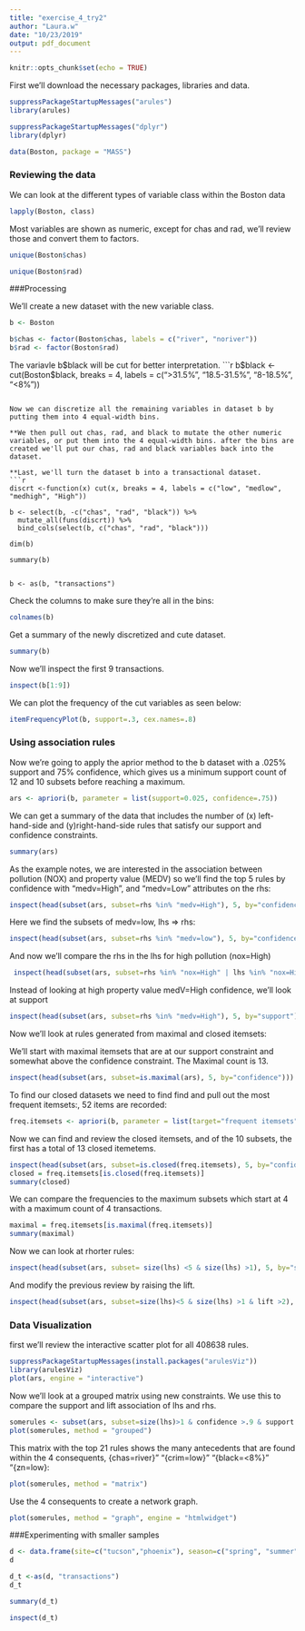 ```yaml
---
title: "exercise_4_try2"
author: "Laura.w"
date: "10/23/2019"
output: pdf_document
---
```


```r
knitr::opts_chunk$set(echo = TRUE)
```

First we'll download the necessary packages, libraries and data.
```r
suppressPackageStartupMessages("arules")
library(arules)
```

```r
suppressPackageStartupMessages("dplyr")
library(dplyr)
```

```r
data(Boston, package = "MASS")
```

### Reviewing the data

We can look at the different types of variable class within the Boston data
```r
lapply(Boston, class)
```

Most variables are shown as numeric, except for chas and rad, we'll review those and convert them to factors.
```r
unique(Boston$chas)
```
```r
unique(Boston$rad)
```

###Processing

We'll create a new dataset with the new variable class.
```r
b <- Boston
```

```r
b$chas <- factor(Boston$chas, labels = c("river", "noriver"))
b$rad <- factor(Boston$rad)
```

The variavle b$black will be cut for better interpretation.
```r
b$black <- cut(Boston$black, breaks = 4, labels = c(">31.5%", "18.5-31.5%", "8-18.5%", "<8%"))
```

Now we can discretize all the remaining variables in dataset b by putting them into 4 equal-width bins.

**We then pull out chas, rad, and black to mutate the other numeric variables, or put them into the 4 equal-width bins. after the bins are created we'll put our chas, rad and black variables back into the dataset. 

**Last, we'll turn the dataset b into a transactional dataset.
```r
discrt <-function(x) cut(x, breaks = 4, labels = c("low", "medlow", "medhigh", "High"))

b <- select(b, -c("chas", "rad", "black")) %>%
  mutate_all(funs(discrt)) %>%
  bind_cols(select(b, c("chas", "rad", "black")))

dim(b)

summary(b)


b <- as(b, "transactions")

```

Check the columns to make sure they're all in the bins:
```r
colnames(b)
```

Get a summary of the newly discretized and cute dataset.
```r
summary(b)
```

Now we'll inspect the first 9 transactions.
```r
inspect(b[1:9])
```

We can plot the frequency of the cut variables as seen below:
```r
itemFrequencyPlot(b, support=.3, cex.names=.8)
```

### Using association rules

Now we're going to apply the aprior method to the b dataset with a .025% support and 75% confidence, which gives us a minimum support count of 12 and 10 subsets before reaching a maximum.
```r
ars <- apriori(b, parameter = list(support=0.025, confidence=.75))

```

We can get a summary of the data that includes the number of (x) left-hand-side and (y)right-hand-side rules that satisfy our support and confidence constraints.
```r
summary(ars)
```
As the example notes, we are interested in the association between pollution (NOX) and property value (MEDV) so we'll find the top 5 rules by confidence with "medv=High", and "medv=Low" attributes on the rhs:
```r
inspect(head(subset(ars, subset=rhs %in% "medv=High"), 5, by="confidence"))
```

Here we find the subsets of medv=low, lhs => rhs:
```r
inspect(head(subset(ars, subset=rhs %in% "medv=low"), 5, by="confidence"))
```

And now we'll compare the rhs in the lhs for high pollution (nox=High)
```r
 inspect(head(subset(ars, subset=rhs %in% "nox=High" | lhs %in% "nox=High")))
```

Instead of looking at high property value medV=High confidence, we'll look at support
```r
inspect(head(subset(ars, subset=rhs %in% "medv=High"), 5, by="support"))
```

Now we'll look at rules generated from maximal and closed itemsets:

We'll start with maximal itemsets that are at our support constraint and somewhat above the confidence constraint. The Maximal count is 13.
```r
inspect(head(subset(ars, subset=is.maximal(ars), 5, by="confidence")))
```

To find our closed datasets we need to find find and pull out the most frequent itemsets:\, 52 items are recorded:
```r
freq.itemsets <- apriori(b, parameter = list(target="frequent itemsets", support=.025))

```

Now we can find and review the closed itemsets, and of the 10 subsets, the first has a total of 13 closed itemetems.
```r
inspect(head(subset(ars, subset=is.closed(freq.itemsets), 5, by="confidence")))
closed = freq.itemsets[is.closed(freq.itemsets)]
summary(closed)

```

We can compare the frequencies to the maximum subsets which start at 4 with a maximum count of 4 transactions.
```r
maximal = freq.itemsets[is.maximal(freq.itemsets)]
summary(maximal)
```

Now we can look at rhorter rules:
```r
inspect(head(subset(ars, subset= size(lhs) <5 & size(lhs) >1), 5, by="support"))
```

And modify the previous review by raising the lift.
```r
inspect(head(subset(ars, subset=size(lhs)<5 & size(lhs) >1 & lift >2), 5, by="support"))
```


### Data Visualization

first we'll review the interactive scatter plot for all 408638 rules. 
```r
suppressPackageStartupMessages(install.packages("arulesViz"))
library(arulesViz)
plot(ars, engine = "interactive")
```

Now we'll look at a grouped matrix using new constraints. We use this to compare the support and lift association of lhs and rhs.

```r
somerules <- subset(ars, subset=size(lhs)>1 & confidence >.9 & support >0.5)
plot(somerules, method = "grouped")
```

This matrix with the top 21 rules shows the many antecedents that are found within the 4 consequents, {chas=river}" "{crim=low}"   "{black=<8%}"  "{zn=low}:
```r
plot(somerules, method = "matrix")
```

Use the 4 consequents to create a network graph. 
```r
plot(somerules, method = "graph", engine = "htmlwidget")
```


###Experimenting with smaller samples
```r
d <- data.frame(site=c("tucson","phoenix"), season=c("spring", "summer"), price=c("high", "low"))
d
```

```r
d_t <-as(d, "transactions")
d_t

summary(d_t)

inspect(d_t)
```